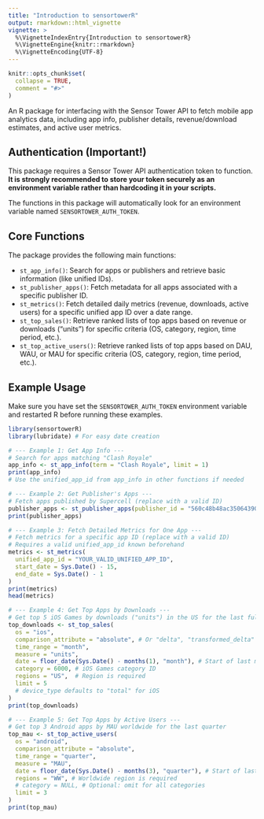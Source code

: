 ```yaml
---
title: "Introduction to sensortowerR"
output: rmarkdown::html_vignette
vignette: >
  %\VignetteIndexEntry{Introduction to sensortowerR}
  %\VignetteEngine{knitr::rmarkdown}
  %\VignetteEncoding{UTF-8}
---
```


```r
knitr::opts_chunk$set(
  collapse = TRUE,
  comment = "#>"
)
```

An R package for interfacing with the Sensor Tower API to fetch mobile app analytics data, including app info, publisher details, revenue/download estimates, and active user metrics.

## Authentication (Important!)

This package requires a Sensor Tower API authentication token to function. **It is strongly recommended to store your token securely as an environment variable rather than hardcoding it in your scripts.**

The functions in this package will automatically look for an environment variable named `SENSORTOWER_AUTH_TOKEN`.

## Core Functions

The package provides the following main functions:

- `st_app_info()`: Search for apps or publishers and retrieve basic information (like unified IDs).
- `st_publisher_apps()`: Fetch metadata for all apps associated with a specific publisher ID.
- `st_metrics()`: Fetch detailed daily metrics (revenue, downloads, active users) for a specific unified app ID over a date range.
- `st_top_sales()`: Retrieve ranked lists of top apps based on revenue or downloads ("units") for specific criteria (OS, category, region, time period, etc.).
- `st_top_active_users()`: Retrieve ranked lists of top apps based on DAU, WAU, or MAU for specific criteria (OS, category, region, time period, etc.).

## Example Usage

Make sure you have set the `SENSORTOWER_AUTH_TOKEN` environment variable and restarted R before running these examples.

```r
library(sensortowerR)
library(lubridate) # For easy date creation

# --- Example 1: Get App Info ---
# Search for apps matching "Clash Royale"
app_info <- st_app_info(term = "Clash Royale", limit = 1)
print(app_info)
# Use the unified_app_id from app_info in other functions if needed

# --- Example 2: Get Publisher's Apps ---
# Fetch apps published by Supercell (replace with a valid ID)
publisher_apps <- st_publisher_apps(publisher_id = "560c48b48ac350643900b82d")
print(publisher_apps)

# --- Example 3: Fetch Detailed Metrics for One App ---
# Fetch metrics for a specific app ID (replace with a valid ID)
# Requires a valid unified_app_id known beforehand
metrics <- st_metrics(
  unified_app_id = "YOUR_VALID_UNIFIED_APP_ID",
  start_date = Sys.Date() - 15,
  end_date = Sys.Date() - 1
)
print(metrics)
head(metrics)

# --- Example 4: Get Top Apps by Downloads ---
# Get top 5 iOS Games by downloads ("units") in the US for the last full month
top_downloads <- st_top_sales(
  os = "ios",
  comparison_attribute = "absolute", # Or "delta", "transformed_delta"
  time_range = "month",
  measure = "units",
  date = floor_date(Sys.Date() - months(1), "month"), # Start of last month
  category = 6000, # iOS Games category ID
  regions = "US",  # Region is required
  limit = 5
  # device_type defaults to "total" for iOS
)
print(top_downloads)

# --- Example 5: Get Top Apps by Active Users ---
# Get top 3 Android apps by MAU worldwide for the last quarter
top_mau <- st_top_active_users(
  os = "android",
  comparison_attribute = "absolute",
  time_range = "quarter",
  measure = "MAU",
  date = floor_date(Sys.Date() - months(3), "quarter"), # Start of last quarter
  regions = "WW", # Worldwide region is required
  # category = NULL, # Optional: omit for all categories
  limit = 3
)
print(top_mau)
``` 